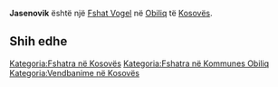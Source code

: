{{Fshat në Kosovës
 | Emri                = Jasenovik
| sqi_N_name = Jasenovik
| sqi_N_FULL_NAME_RO = Jasenovik
| sqi_N_FULL_NAME_ND_RO = Jasenovik
| sqi_N_SORT_NAME_RG = JASENOVIK
| sqi_N_FULL_NAME_RG = Jasenovik
| sqi_N_FULL_NAME_ND_RG = Jasenovik
| srp_N_name = Jasenovik
| srp_N_FULL_NAME_RO = Jasenovik
| srp_N_FULL_NAME_ND_RO = Jasenovik
| srp_N_SORT_NAME_RG = JASENOVIK
| srp_N_FULL_NAME_RG = Jasenovik
| srp_N_FULL_NAME_ND_RG = Jasenovik
| srp_NS_name = Јасеновик
| srp_NS_FULL_NAME_RO = Јасеновик
| srp_NS_FULL_NAME_ND_RO = Јасеновик
| srp_NS_SORT_NAME_RG = ЈАСЕНОВИК
| srp_NS_FULL_NAME_RG = Јасеновик
| srp_NS_FULL_NAME_ND_RG = Јасеновик

 | Emri (Rasa dhanore) = 
 | Figura              = 
 | Shteti              = Kosovo
 | Komuna              = Obiliq
 | Kodi postar         = 
 | Sipërfaqja          = 

 | Popullsia           = 

 | Regj. i popullsisë  = 
 | Dend. e popullsisë  = 
 | Faqja zyrtare       = 
 <!--- Koordinatat ----> 
 | Gjerësia            = 42.601627
 | Gjatësia            = 21.459568
 | Lartësia            = 
}}
'''Jasenovik''' është një [[Fshat Vogel]] në [[Obiliq]] të [[Kosovës]].

<!-- == Gjeografia == -->
<!-- == Historia == -->
<!-- == Demografia == -->
== Shih edhe ==
{{Komuna Obiliq}}
{{Kosovo-Administrata-Cung}}

[[Kategoria:Fshatra në Kosovës]]
[[Kategoria:Fshatra në Kommunes Obiliq]]
[[Kategoria:Vendbanime në Kosovës]]